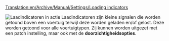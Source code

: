 [[Translation:en/Archive/Manual/Settings/Loading indicators]]


[[File:en/Loading indicators.png|thumb|Laadindicatoren in actie]]
Laadindicatoren zijn kleine signalen die worden getoond boven een voertuig terwijl deze worden geladen en/of gelost. Deze worden getoond voor alle voertuigtypen. Zij kunnen worden uitgezet met een patch instelling, maar ook met de '''doorzichtigheidsopties'''.